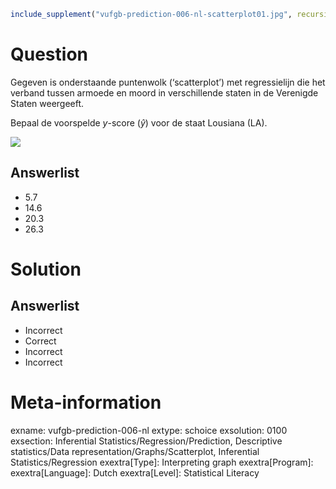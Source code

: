 ```{r, echo = FALSE, results = "hide"}
include_supplement("vufgb-prediction-006-nl-scatterplot01.jpg", recursive = TRUE)
```

Question
========

Gegeven is onderstaande puntenwolk (‘scatterplot’) met regressielijn die het verband tussen armoede en moord in verschillende staten in de Verenigde Staten weergeeft. 

Bepaal de voorspelde *y*-score ($\hat{y}$) voor de staat Lousiana (LA).

![](vufgb-prediction-006-nl-scatterplot01.jpg)
  
Answerlist
----------
* 5.7
* 14.6
* 20.3
* 26.3

Solution
========

Answerlist
----------
* Incorrect
* Correct
* Incorrect
* Incorrect

Meta-information
================
exname: vufgb-prediction-006-nl
extype: schoice
exsolution: 0100
exsection: Inferential Statistics/Regression/Prediction, Descriptive statistics/Data representation/Graphs/Scatterplot, Inferential Statistics/Regression
exextra[Type]: Interpreting graph
exextra[Program]: 
exextra[Language]: Dutch
exextra[Level]: Statistical Literacy